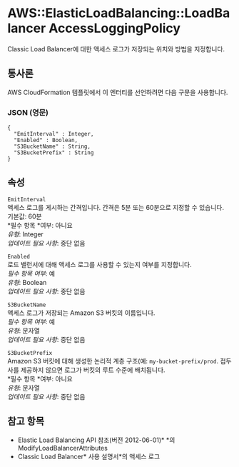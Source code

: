 # AWS::ElasticLoadBalancing::LoadBalancer AccessLoggingPolicy

Classic Load Balancer에 대한 액세스 로그가 저장되는 위치와 방법을 지정합니다.

## 통사론

AWS CloudFormation 템플릿에서 이 엔터티를 선언하려면 다음 구문을 사용합니다.

### JSON (영문)

```
{
  "EmitInterval" : Integer,
  "Enabled" : Boolean,
  "S3BucketName" : String,
  "S3BucketPrefix" : String
}
```

## 속성

`EmitInterval`  
액세스 로그를 게시하는 간격입니다. 간격은 5분 또는 60분으로 지정할 수 있습니다.  
기본값: 60분  
*필수 항목 *여부: 아니요  
_유형_: Integer  
_업데이트 필요 사항_: 중단 없음

`Enabled`  
로드 밸런서에 대해 액세스 로그를 사용할 수 있는지 여부를 지정합니다.  
_필수 항목 여부_: 예  
_유형_: Boolean  
_업데이트 필요 사항_: 중단 없음

`S3BucketName`  
액세스 로그가 저장되는 Amazon S3 버킷의 이름입니다.  
_필수 항목 여부_: 예  
_유형_: 문자열  
_업데이트 필요 사항_: 중단 없음

`S3BucketPrefix`  
Amazon S3 버킷에 대해 생성한 논리적 계층 구조(예: `my-bucket-prefix/prod`. 접두사를 제공하지 않으면 로그가 버킷의 루트 수준에 배치됩니다.  
*필수 항목 *여부: 아니요  
_유형_: 문자열  
_업데이트 필요 사항_: 중단 없음

## 참고 항목

- Elastic Load Balancing API 참조(버전 2012-06-01)\* \*의 ModifyLoadBalancerAttributes
- Classic Load Balancer* 사용 설명서*의 액세스 로그
